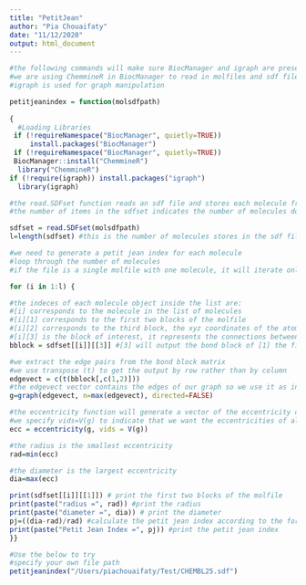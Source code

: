 ```yaml
---
title: "PetitJean"
author: "Pia Chouaifaty"
date: "11/12/2020"
output: html_document
---
```


```r
#the following commands will make sure BiocManager and igraph are present on the user's system
#we are using ChemmineR in BiocManager to read in molfiles and sdf files into the R environment
#igraph is used for graph manipulation

petitjeanindex = function(molsdfpath)
  
{
  #Loading Libraries
 if (!requireNamespace("BiocManager", quietly=TRUE))
     install.packages("BiocManager")
 if (!requireNamespace("BiocManager", quietly=TRUE))
 BiocManager::install("ChemmineR")
  library("ChemmineR")
if (!require(igraph)) install.packages("igraph")
  library(igraph)

#the read.SDFset function reads an sdf file and stores each molecule from the sdf in a list which we have called sdfset here
#the number of items in the sdfset indicates the number of molecules documented in the sdf file

sdfset = read.SDFset(molsdfpath) 
l=length(sdfset) #this is the number of molecules stores in the sdf file

#we need to generate a petit jean index for each molecule
#loop through the number of molecules
#if the file is a single molfile with one molecule, it will iterate only once

for (i in 1:l) {

#the indeces of each molecule object inside the list are:
#[i] corresponds to the molecule in the list of molecules
#[i][1] corresponds to the first two blocks of the molfile
#[i][2] corresponds to the third block, the xyz coordinates of the atoms
#[i][3] is the block of interest, it represents the connections between atoms, and we will use it to build our graph
bblock = sdfset[[i]][[3]] #[3] will output the bond block of [1] the first molecule in the list as a matrix

#we extract the edge pairs from the bond block matrix 
#we use transpose (t) to get the output by row rather than by column
edgevect = c(t(bblock[,c(1,2)]))
#the edgevect vector contains the edges of our graph so we use it as input and create a graph g
g=graph(edgevect, n=max(edgevect), directed=FALSE)

#the eccentricity function will generate a vector of the eccentricity of each atom in our graph for all vectors 
#we specify vids=V(g) to indicate that we want the eccentricities of all atoms
ecc = eccentricity(g, vids = V(g))

#the radius is the smallest eccentricity
rad=min(ecc)

#the diameter is the largest eccentricity
dia=max(ecc)

print(sdfset[[i]][[1]]) # print the first two blocks of the molfile
print(paste("radius =", rad)) #print the radius
print(paste("diameter =", dia)) # print the diameter
pj=((dia-rad)/rad) #calculate the petit jean index according to the formula
print(paste("Petit Jean Index =", pj)) #print the petit jean index
}}

```

```r
#Use the below to try 
#specify your own file path
petitjeanindex("/Users/piachouaifaty/Test/CHEMBL25.sdf")
```


